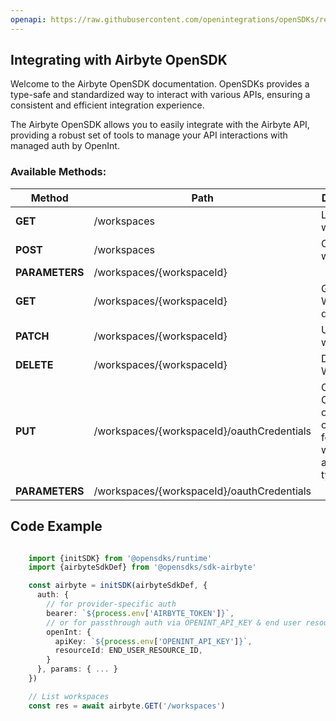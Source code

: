 ```yaml
---
openapi: https://raw.githubusercontent.com/openintegrations/openSDKs/refs/heads/main/sdks/sdk-airbyte/airbyte_workspaces_v1.oas.json
---
```


## Integrating with Airbyte OpenSDK 

Welcome to the Airbyte OpenSDK documentation. OpenSDKs provides a type-safe and standardized way to interact with various APIs, ensuring a consistent and efficient integration experience.

The Airbyte OpenSDK allows you to easily integrate with the Airbyte API, providing a robust set of tools to manage your API interactions with managed auth by OpenInt. 

### Available Methods:

| Method | Path | Description |
|--------|------|-------------|
| **GET** | /workspaces | List workspaces
| **POST** | /workspaces | Create a workspace
| **PARAMETERS** | /workspaces/{workspaceId} | 
| **GET** | /workspaces/{workspaceId} | Get Workspace details
| **PATCH** | /workspaces/{workspaceId} | Update a workspace
| **DELETE** | /workspaces/{workspaceId} | Delete a Workspace
| **PUT** | /workspaces/{workspaceId}/oauthCredentials | Create OAuth override credentials for a workspace and source type.
| **PARAMETERS** | /workspaces/{workspaceId}/oauthCredentials | 


## Code Example

```typescript

    import {initSDK} from '@opensdks/runtime'
    import {airbyteSdkDef} from '@opensdks/sdk-airbyte'

    const airbyte = initSDK(airbyteSdkDef, {
      auth: {
        // for provider-specific auth
        bearer: `${process.env['AIRBYTE_TOKEN']}`,
        // or for passthrough auth via OPENINT_API_KEY & end user resourceId
        openInt: {
          apiKey: `${process.env['OPENINT_API_KEY']}`,
          resourceId: END_USER_RESOURCE_ID,
        }
      }, params: { ... }
    })

    // List workspaces
    const res = await airbyte.GET('/workspaces')
```
